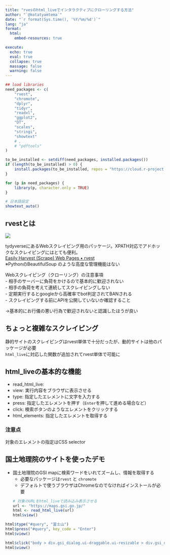 ```yaml
---
title: "rvesのhtml_liveでインタラクティブにクローリングする方法"
author: "`@kotatyamtema`"
date: "`r format(Sys.time(), '%Y/%m/%d')`"
lang: "ja"
format:
  html:
    embed-resources: true

execute: 
  echo: true
  eval: true
  collapse: true
  massage: false
  warning: false
---
```


```r
## load libraries 
need_packages <- c(
    "rvest",
    "chromote",
    "dplyr",
    "tidyr",
    "readxl",
    "ggplot2",
    "DT",
    "scales",
    "stringi",
    "showtext"
    # ,
    # "pdftools"
)

to_be_installed <- setdiff(need_packages, installed.packages())
if (length(to_be_installed) > 0) {
    install.packages(to_be_installed, repos = "https://cloud.r-project.org/", dependencies = TRUE)
}

for (p in need_packages) {
    library(p, character.only = TRUE)
}

# 日本語設定
showtext_auto()

```

## rvestとは   

![](./rvest_web.png) 

tydyverseにあるWebスクレイピング用のパッケージ。XPATH対応でアドホックなスクレイピングにはとても便利。    
[Easily Harvest (Scrape) Web Pages • rvest](https://rvest.tidyverse.org/)    
※PythonのBeautifulSoup のような高度な管理機能はない    

Webスクレイピング（クローリング）の注意事項     
- 相手のサーバーに負荷をかけるので基本的に歓迎されない    
- 相手の負荷を考えて連続してスクレイピングしない    
- 定期実行するとgoogleから高確率でbot判定されてBANされる    
- スクレイピングする前にAPIを公開していないか確認すること     

→基本的にお行儀の悪い行為で歓迎されないと認識したほうが良い     

## ちょっと複雑なスクレイピング    
静的サイトのスクレイピングはrvest単体で十分だったが、動的サイトは他のパッケージが必要     
`html_live`に対応した関数が追加されてrvest単体で可能に     

## html_liveの基本的な機能    
- read_html_live: 
- view: 実行内容をブラウザに表示させる  
- type: 指定したエレメントに文字を入力する    
- press: 指定したエレメントを押す（`Enter`を押して進める場合など）    
- click: 検索ボタンのようなエレメントをクリックする     
- html_elements: 指定したエレメントを取得する     

### 注意点
対象のエレメントの指定はCSS selector

## 国土地理院のサイトを使ったデモ   
- 国土地理院のGSI mapに検索ワードをいれてズームし、情報を取得する    
  - 必要なパッケージは`rvest` と `chromote` 
  - デフォルトで使うブラウザはChromeなのでなければインストールが必要   
```r
# 対象のURLをhtml_liveで読み込み表示させる
url <- "https://maps.gsi.go.jp/"
html <- read_html_live(url)
html$view()
```

```r
html$type("#query", "富士山") 
html$press("#query", key_code = "Enter")
html$view()
```

```r
html$click("body > div.gsi_dialog.ui-draggable.ui-resizable > div.gsi_dialog_content > div > div.searchresultdialog_ul_frame > ul > li:nth-child(1)")
html$view()
```
